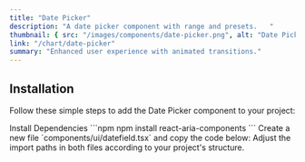 ```yaml
---
title: "Date Picker"
description: "A date picker component with range and presets.   "
thumbnail: { src: "/images/components/date-picker.png", alt: "Date Picker example" }
link: "/chart/date-picker"
summary: "Enhanced user experience with animated transitions."
---
```


<ComponentPreview name="date-picker-demo" />

## Installation

Follow these simple steps to add the Date Picker component to your project:

<Steps>

<Step>
Install Dependencies
</Step>
```npm
npm install react-aria-components
```

<Step>
Create a new file `components/ui/datefield.tsx` and copy the code below:
</Step>

<CollapsibleSource name="datefield" />

<Step>
Adjust the import paths in both files according to your project's structure.
</Step>

</Steps>